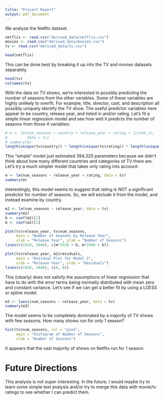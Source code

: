 ```yaml
---
title: "Project Report"
output: pdf_document
---
```


We analyze the Netflix dataset.

```r
netflix <- read.csv("derived_data/netflix.csv")
movies <- read.csv("derived_data/movies.csv")
tv <- read.csv("derived_data/tv.csv")

head(netflix)
```

This can be done best by breaking it up into the TV and movies datasets separately.

```r
head(tv)
colnames(tv)
```

With the data on TV shows, we're interested in possibly predicting the number of seasons from the other variables. Some of these variables are highly unlikely to overfit. For example, title, director, cast, and description all possibly uniquely identify the TV show. The useful predictor variables here appear to be country, release year, and listed in and/or rating. Let's fit a simple linear regression model and see how well it predicts the number of seasons from those 4 variables:

```r
# m <- lm(num_seasons ~ country + release_year + rating + listed_in, 
#         data = tv)
# summary(m)
length(unique(tv$country)) * length(unique(tv$rating)) * length(unique(tv$listed_in))
```

This "simple" model just estimated 394,320 parameters because we didn't think about how many different countries and categories of TV there are. Let's try a much simpler model that takes only rating into account:

```r
m <- lm(num_seasons ~ release_year + rating, data = tv)
summary(m)
```

Interestingly, this model seems to suggest that rating is NOT a significant predictor for number of seasons. So, we will exclude it from the model, and instead examine by country.

```r
m2 <- lm(num_seasons ~ release_year, data = tv)
summary(m2)
b <- coef(m2)[1]
m <- coef(m2)[2]

plot(tv$release_year, tv$num_seasons,
     main = "Number of Seasons by Release Year",
     xlab = "Release Year", ylab = "Number of Seasons")
lines(c(1920, 2040), c(m*1920 + b, m*2040 + b))

plot(tv$release_year, m2$residuals,
     main = "Residual Plot for Model 2",
     xlab = "Release Year", ylab = "Residuals")
lines(c(1920, 2040), c(0, 0))
```

This (clearly) does not satisfy the assumptions of linear regression that have to do with the error terms being normally distributed with mean zero and constant variance. Let's see if we can get a better fit by using a LOESS or spline model.

```r
m3 <- loess(num_seasons ~ release_year, data = tv)
summary(m3)
```

The model seems to be completely dominated by a majority of TV shows with few seasons. How many shows run for only 1 season?

```r
hist(tv$num_seasons, col = "pink",
     main = "Histogram of Number of Seasons",
     xlab = "Number of Seasons")
```

It appears that the vast majority of shows on Netflix run for 1 season. 


# Future Directions

This analysis is not super interesting. In the future, I would maybe try to learn some simple text analysis and/or try to merge this data with movie/tv ratings to see whether I can predict them.
